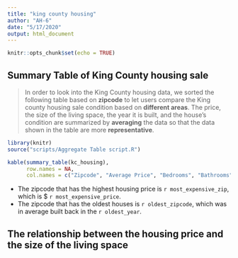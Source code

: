```yaml
---
title: "king county housing"
author: "AH-6"
date: "5/17/2020"
output: html_document
---
```


```r
knitr::opts_chunk$set(echo = TRUE)
```

## Summary Table of King County housing sale

> In order to look into the King County housing data, we sorted the following table based on **zipcode** to let users compare the King county housing sale condition based on **different areas**. The price, the size of the living space, the year it is built, and the house's condition are summarized by **averaging** the data so that the data shown in the table are more **representative**. 

```r
library(knitr)
source("scripts/Aggregate Table script.R")
```

```r
kable(summary_table(kc_housing),
      row.names = NA, 
      col.names = c("Zipcode", "Average Price", "Bedrooms", "Bathrooms", "Average living space", "Year built", "Condition"))
```

- The zipcode that has the highest housing price is `r most_expensive_zip`, which is $ `r most_expensive_price`.
- The zipcode that has the oldest houses is `r oldest_zipcode`, which was in average built back in the `r oldest_year`.

## The relationship between the housing price and the size of the living space
